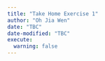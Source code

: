 ```yaml
---
title: "Take Home Exercise 1"
author: "Oh Jia Wen"
date: "TBC"
date-modified: "TBC"
execute: 
  warning: false
---
```

